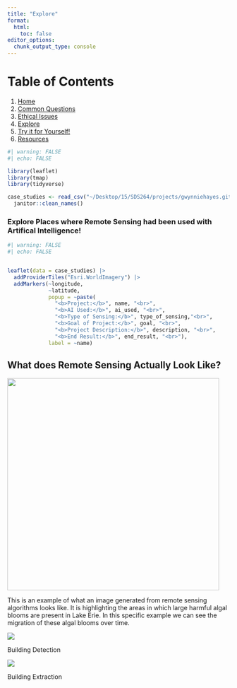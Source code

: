 ```yaml
---
title: "Explore"
format:
  html:
    toc: false
editor_options: 
  chunk_output_type: console
---
```


# Table of Contents

1.  [Home](csproject.qmd)
2.  [Common Questions](tabs/CS263Project/commonqs.qmd)
3.  [Ethical Issues](tabs/CS263Project/EthicalIssues.qmd)
4.  [Explore](tabs/CS263Project/explore.qmd)
5.  [Try it for Yourself!](tabs/CS263Project/remotesensing.qmd)
6.  [Resources](tabs/CS263Project/Resources.qmd)

```r
#| warning: FALSE
#| echo: FALSE

library(leaflet)
library(tmap)
library(tidyverse)

case_studies <- read_csv("~/Desktop/15/SDS264/projects/gwynniehayes.github.io/tabs/CS263Project/CS263Case Studies.csv") |>
  janitor::clean_names()
```

### Explore Places where Remote Sensing had been used with Artifical Intelligence!

```r
#| warning: FALSE
#| echo: FALSE


leaflet(data = case_studies) |>
  addProviderTiles("Esri.WorldImagery") |>
  addMarkers(~longitude, 
             ~latitude, 
             popup = ~paste(
               "<b>Project:</b>", name, "<br>", 
               "<b>AI Used:</b>", ai_used, "<br>",
               "<b>Type of Sensing:</b>", type_of_sensing,"<br>", 
               "<b>Goal of Project:</b>", goal, "<br>",
               "<b>Project Description:</b>", description, "<br>",
               "<b>End Result:</b>", end_result, "<br>"),
             label = ~name)
```

## What does Remote Sensing Actually Look Like?

![](media/lakeeriesensed.jpeg){.rounded-img width="5in"}

This is an example of what an image generated from remote sensing algorithms looks like. It is highlighting the areas in which large harmful algal blooms are present in Lake Erie. In this specific example we can see the migration of these algal blooms over time.

[![](media/building%20detection.png){.rounded-img}](https://www.researchgate.net/figure/Building-detection-results-a-Original-very-high-resolution-VHR-remote-sensing_fig4_327044613?__cf_chl_tk=RRUYyEMZOIERqAZ1yU9XfnOM9wsDEfr6npk_Tqio4dM-1747019869-1.0.1.1-v4y9HLkaZZt.2Hsjtj31KUmwBQt9ZESjhRDrpMXlG7o)

Building Detection

[![](media/buildingextraction.png){.rounded-img}](https://www.mdpi.com/1996-1073/14/23/7982)

Building Extraction
